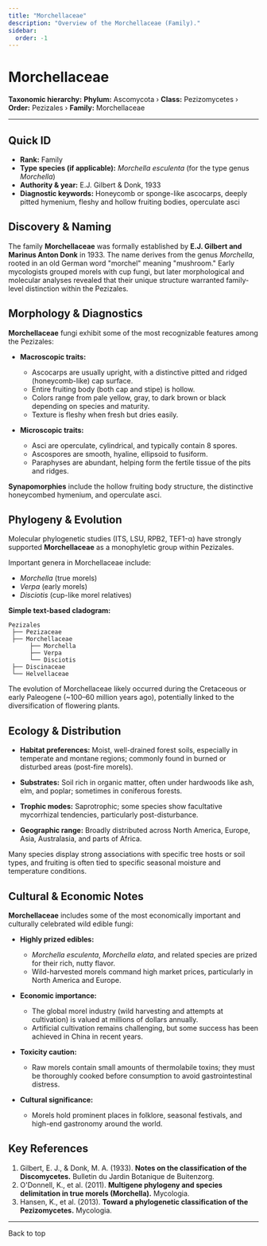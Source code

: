 ```yaml
---
title: "Morchellaceae"
description: "Overview of the Morchellaceae (Family)."
sidebar:
  order: -1
---
```



# Morchellaceae <Badge variant="note" text="Family" />

**Taxonomic hierarchy:** **Phylum:** Ascomycota › **Class:** Pezizomycetes › **Order:** Pezizales › **Family:** Morchellaceae

---

## Quick ID
* **Rank:** Family  
* **Type species (if applicable):** _Morchella esculenta_ (for the type genus _Morchella_)  
* **Authority & year:** E.J. Gilbert & Donk, 1933  
* **Diagnostic keywords:** Honeycomb or sponge-like ascocarps, deeply pitted hymenium, fleshy and hollow fruiting bodies, operculate asci  

## Discovery & Naming
The family **Morchellaceae** was formally established by **E.J. Gilbert and Marinus Anton Donk** in 1933. The name derives from the genus _Morchella_, rooted in an old German word "morchel" meaning "mushroom." Early mycologists grouped morels with cup fungi, but later morphological and molecular analyses revealed that their unique structure warranted family-level distinction within the Pezizales.

## Morphology & Diagnostics
**Morchellaceae** fungi exhibit some of the most recognizable features among the Pezizales:

- **Macroscopic traits:**
  - Ascocarps are usually upright, with a distinctive pitted and ridged (honeycomb-like) cap surface.
  - Entire fruiting body (both cap and stipe) is hollow.
  - Colors range from pale yellow, gray, to dark brown or black depending on species and maturity.
  - Texture is fleshy when fresh but dries easily.

- **Microscopic traits:**
  - Asci are operculate, cylindrical, and typically contain 8 spores.
  - Ascospores are smooth, hyaline, ellipsoid to fusiform.
  - Paraphyses are abundant, helping form the fertile tissue of the pits and ridges.

**Synapomorphies** include the hollow fruiting body structure, the distinctive honeycombed hymenium, and operculate asci.

## Phylogeny & Evolution
Molecular phylogenetic studies (ITS, LSU, RPB2, TEF1-α) have strongly supported **Morchellaceae** as a monophyletic group within Pezizales.

Important genera in Morchellaceae include:

- _Morchella_ (true morels)
- _Verpa_ (early morels)
- _Disciotis_ (cup-like morel relatives)

**Simple text-based cladogram:**
```
Pezizales
 ├── Pezizaceae
 ├── Morchellaceae
      ├── Morchella
      ├── Verpa
      └── Disciotis
 ├── Discinaceae
 └── Helvellaceae
```
The evolution of Morchellaceae likely occurred during the Cretaceous or early Paleogene (~100–60 million years ago), potentially linked to the diversification of flowering plants.

## Ecology & Distribution
- **Habitat preferences:** Moist, well-drained forest soils, especially in temperate and montane regions; commonly found in burned or disturbed areas (post-fire morels).
- **Substrates:** Soil rich in organic matter, often under hardwoods like ash, elm, and poplar; sometimes in coniferous forests.
- **Trophic modes:** Saprotrophic; some species show facultative mycorrhizal tendencies, particularly post-disturbance.

- **Geographic range:** Broadly distributed across North America, Europe, Asia, Australasia, and parts of Africa.

Many species display strong associations with specific tree hosts or soil types, and fruiting is often tied to specific seasonal moisture and temperature conditions.

## Cultural & Economic Notes
**Morchellaceae** includes some of the most economically important and culturally celebrated wild edible fungi:

- **Highly prized edibles:**
  - _Morchella esculenta_, _Morchella elata_, and related species are prized for their rich, nutty flavor.
  - Wild-harvested morels command high market prices, particularly in North America and Europe.

- **Economic importance:**
  - The global morel industry (wild harvesting and attempts at cultivation) is valued at millions of dollars annually.
  - Artificial cultivation remains challenging, but some success has been achieved in China in recent years.

- **Toxicity caution:**
  - Raw morels contain small amounts of thermolabile toxins; they must be thoroughly cooked before consumption to avoid gastrointestinal distress.

- **Cultural significance:**
  - Morels hold prominent places in folklore, seasonal festivals, and high-end gastronomy around the world.

## Key References
1. Gilbert, E. J., & Donk, M. A. (1933). **Notes on the classification of the Discomycetes.** Bulletin du Jardin Botanique de Buitenzorg.  
2. O'Donnell, K., et al. (2011). **Multigene phylogeny and species delimitation in true morels (Morchella).** Mycologia.  
3. Hansen, K., et al. (2013). **Toward a phylogenetic classification of the Pezizomycetes.** Mycologia.  

---

<LinkButton href="#top" variant="minimal" icon="arrow-up">
  Back to top
</LinkButton>
